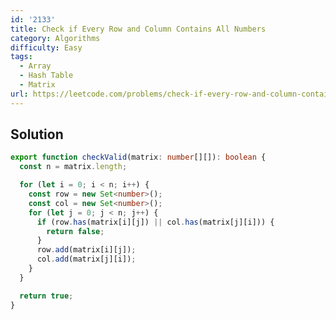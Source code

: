 ```yaml
---
id: '2133'
title: Check if Every Row and Column Contains All Numbers
category: Algorithms
difficulty: Easy
tags:
  - Array
  - Hash Table
  - Matrix
url: https://leetcode.com/problems/check-if-every-row-and-column-contains-all-numbers
---
```


## Solution

```typescript filename="solution.ts" copy
export function checkValid(matrix: number[][]): boolean {
  const n = matrix.length;

  for (let i = 0; i < n; i++) {
    const row = new Set<number>();
    const col = new Set<number>();
    for (let j = 0; j < n; j++) {
      if (row.has(matrix[i][j]) || col.has(matrix[j][i])) {
        return false;
      }
      row.add(matrix[i][j]);
      col.add(matrix[j][i]);
    }
  }

  return true;
}
```
